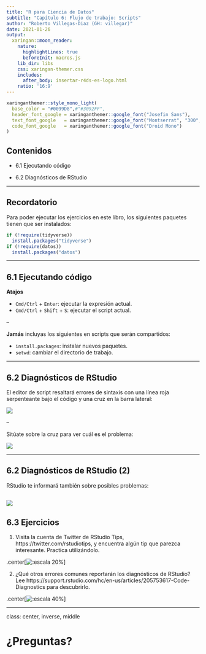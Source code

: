 ```yaml
---
title: "R para Ciencia de Datos"
subtitle: "Capítulo 6: Flujo de trabajo: Scripts"
author: "Roberto Villegas-Diaz (GH: villegar)"
date: 2021-01-26
output:
  xaringan::moon_reader:
    nature:
      highlightLines: true
      beforeInit: macros.js
    lib_dir: libs
    css: xaringan-themer.css
    includes:
      after_body: insertar-r4ds-es-logo.html
    ratio: '16:9'
---
```



```r
xaringanthemer::style_mono_light(
  base_color = "#0099D8",#"#3092FF",
  header_font_google = xaringanthemer::google_font("Josefin Sans"),
  text_font_google   = xaringanthemer::google_font("Montserrat", "300", "300i"),
  code_font_google   = xaringanthemer::google_font("Droid Mono")
)
```

## Contenidos

* 6.1 Ejecutando código 

* 6.2 Diagnósticos de RStudio

---

## Recordatorio
Para poder ejecutar los ejercicios en este libro, los siguientes paquetes tienen 
que ser instalados:

```r
if (!require(tidyverse))
  install.packages("tidyverse")
if (!require(datos))
  install.packages("datos")
```

---

## 6.1 Ejecutando código

__Atajos__

- `Cmd/Ctrl` + `Enter`: ejecutar la expresión actual. 
- `Cmd/Ctrl` + `Shift` + `S`: ejecutar el script actual.

--

__Jamás__ incluyas los siguientes en scripts que serán compartidos:

- `install.packages`: instalar nuevos paquetes.
- `setwd`: cambiar el directorio de trabajo.

---

## 6.2 Diagnósticos de RStudio

El editor de script resaltará errores de sintaxis con una línea roja serpenteante bajo el código y una cruz en la barra lateral:

![](https://r4ds-en-espaniol.netlify.app/screenshots/rstudio-diagnostic.png)

--

Sitúate sobre la cruz para ver cuál es el problema:

![](https://r4ds-en-espaniol.netlify.app/screenshots/rstudio-diagnostic-tip.png)

---

## 6.2 Diagnósticos de RStudio (2)

RStudio te informará también sobre posibles problemas:

![](https://r4ds-en-espaniol.netlify.app/screenshots/rstudio-diagnostic-warn.png)
---

## 6.3 Ejercicios

1. Visita la cuenta de Twitter de RStudio Tips, https://twitter.com/rstudiotips, y encuentra algún tip que parezca interesante. Practica utilizándolo.

  .center[![:escala 20%](https://pbs.twimg.com/media/ErzSo12VoAE3_gw?format=jpg&name=900x900)]

2. ¿Qué otros errores comunes reportarán los diagnósticos de RStudio? Lee https://support.rstudio.com/hc/en-us/articles/205753617-Code-Diagnostics para descubrirlo.
  
  .center[![:escala 40%](https://support.rstudio.com/hc/en-us/article_attachments/201696637/Screen_Shot_2015-04-30_at_1.54.08_PM.png)]

---
class: center, inverse, middle

# ¿Preguntas?